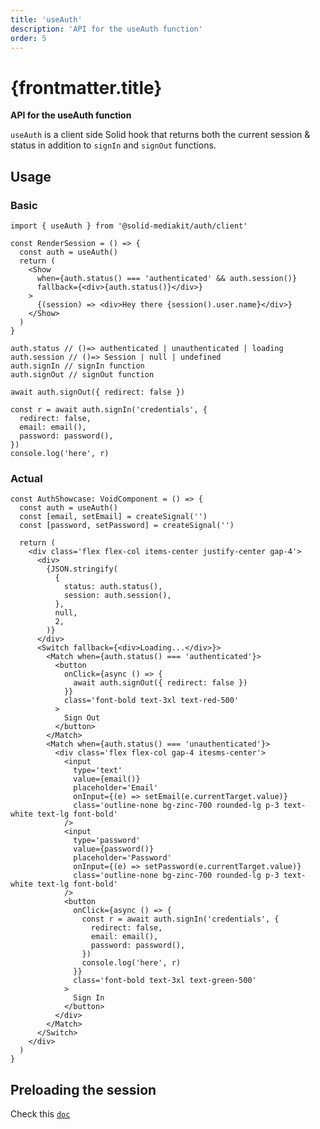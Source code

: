 ```yaml
---
title: 'useAuth'
description: 'API for the useAuth function'
order: 5
---
```


# {frontmatter.title}

**API for the useAuth function**

`useAuth` is a client side Solid hook that returns both the current session & status in addition to `signIn` and `signOut` functions.

## Usage

### Basic

```tsx
import { useAuth } from '@solid-mediakit/auth/client'

const RenderSession = () => {
  const auth = useAuth()
  return (
    <Show
      when={auth.status() === 'authenticated' && auth.session()}
      fallback={<div>{auth.status()}</div>}
    >
      {(session) => <div>Hey there {session().user.name}</div>}
    </Show>
  )
}

auth.status // ()=> authenticated | unauthenticated | loading
auth.session // ()=> Session | null | undefined
auth.signIn // signIn function
auth.signOut // signOut function

await auth.signOut({ redirect: false })

const r = await auth.signIn('credentials', {
  redirect: false,
  email: email(),
  password: password(),
})
console.log('here', r)
```

### Actual

```tsx
const AuthShowcase: VoidComponent = () => {
  const auth = useAuth()
  const [email, setEmail] = createSignal('')
  const [password, setPassword] = createSignal('')

  return (
    <div class='flex flex-col items-center justify-center gap-4'>
      <div>
        {JSON.stringify(
          {
            status: auth.status(),
            session: auth.session(),
          },
          null,
          2,
        )}
      </div>
      <Switch fallback={<div>Loading...</div>}>
        <Match when={auth.status() === 'authenticated'}>
          <button
            onClick={async () => {
              await auth.signOut({ redirect: false })
            }}
            class='font-bold text-3xl text-red-500'
          >
            Sign Out
          </button>
        </Match>
        <Match when={auth.status() === 'unauthenticated'}>
          <div class='flex flex-col gap-4 itesms-center'>
            <input
              type='text'
              value={email()}
              placeholder='Email'
              onInput={(e) => setEmail(e.currentTarget.value)}
              class='outline-none bg-zinc-700 rounded-lg p-3 text-white text-lg font-bold'
            />
            <input
              type='password'
              value={password()}
              placeholder='Password'
              onInput={(e) => setPassword(e.currentTarget.value)}
              class='outline-none bg-zinc-700 rounded-lg p-3 text-white text-lg font-bold'
            />
            <button
              onClick={async () => {
                const r = await auth.signIn('credentials', {
                  redirect: false,
                  email: email(),
                  password: password(),
                })
                console.log('here', r)
              }}
              class='font-bold text-3xl text-green-500'
            >
              Sign In
            </button>
          </div>
        </Match>
      </Switch>
    </div>
  )
}
```

## Preloading the session

Check this [`doc`](../getsession#preloading-the-session)
